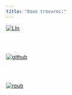 ```yaml
---
title: "Dove trovarmi:"
---
```


[![LIn](./immagini/linkedin.png)](https://www.linkedin.com/in/fabio-paderi-3a88a8b8/)

<br><br>

[![github](./immagini/github.png)](https://github.com/paderifabio)

<br><br>

[![rpub](./immagini/rpub.png)](http://rpubs.com/FabioPaderi)

<br><br>

